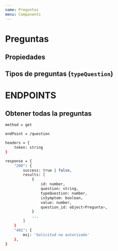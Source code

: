```yaml
---
name: Preguntas
menu: Components
---
```



# Preguntas

## Propiedades

<Props of={Preguntas} />

## Tipos de preguntas (`typeQuestion`)

<Props of={typeQuestions} />

# ENDPOINTS

## Obtener todas la preguntas

```sh
method = get

endPoint = /question

headers = {
    token: string
}

response = {
    "200": {
        success: true | false,
        results: [
            {
                id: number,
                question: string,
                typeQuestion: number,
                isSymptom: boolean,
                value: number,
                question_id: object<Pregunta>,
            }
            ...
        ]
    }
    "401": {
        msj: 'Solicitud no autorizado'
    },
}

```
